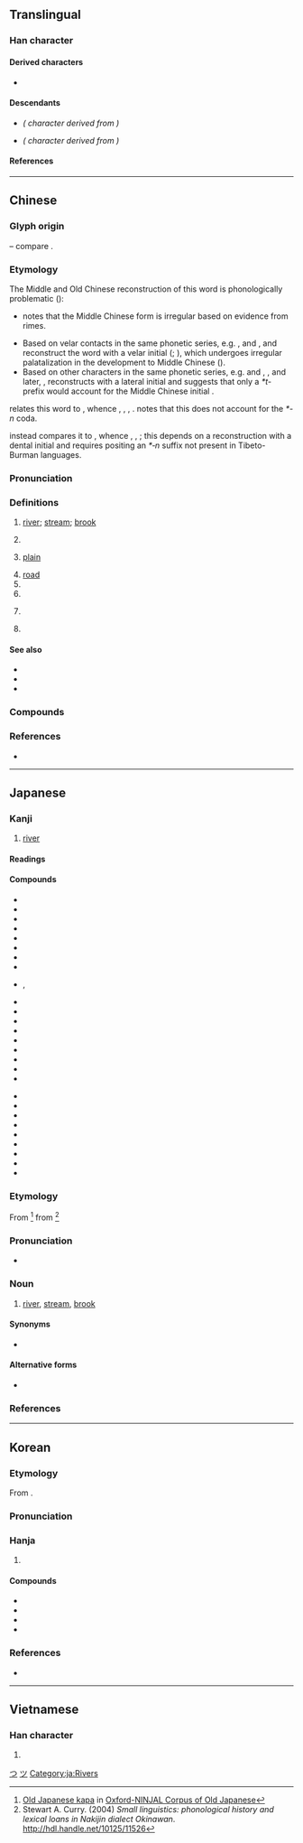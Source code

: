 {{also|州|巛|𫶧}}
{{character info}}
==Translingual==

===Han character===
{{stroke order|strokes=3}}
{{stroke order|type=animate}}
{{Han char|rn=47|rad=巛|as=00|sn=3|four=22000|canj=LLL|ids=⿲丿丨丨}}

====Derived characters====
* {{l|mul|[[𠆯]], [[𠯀]], [[圳]], [[汌]], [[𦘶]], [[杊]], [[𤆑]], [[㸪]], [[玔]], [[甽]], [[𥃹]], [[𥐣]], [[紃]]([[𬘓]]), [[𧈶]], [[𡔠]], [[訓]]([[训]]), [[𮙰]], [[䡅]], [[𫶨]], [[𪩢]], [[釧]]([[钏]]), [[馴]]([[驯]]), [[𩵙]], [[𩾧]], [[𦤸]], [[順]]([[顺]]), [[𡵅]], [[𡿫]], [[𪯠]], [[𣅕]], [[氚]], [[𫇨]], [[𤽃]], [[𥫨]], [[𥄊]], [[𥬂]], [[𪡢]], [[𩭁]], [[𨤅]]}}

====Descendants====
* {{l|ja|つ}} ''({{w|Hiragana}} character derived from {{w|Man'yōgana}})''
* {{l|ja|ツ}} ''({{w|Katakana}} character derived from {{w|Man'yōgana}})''

====References====
{{Han ref|kx=0323.230|dkj=08673|dj=0624.070|hdz=10032.020|uh=5DDD}}

[[Category:Han characters from which hiragana were derived|つ]]
[[Category:Han characters from which katakana were derived|ツ]]

----

==Chinese==
{{zh-forms|川|alt=巛}}
{{zh-wp|zh|yue}}

===Glyph origin===
{{Han etym}}
{{liushu|p}} – compare {{och-l|水}}.

===Etymology===
The Middle and Old Chinese reconstruction of this word is phonologically problematic ({{zh-ref|STEDT}}):
* {{zh-ref|Karlgren (1957)}} notes that the Middle Chinese form is irregular based on evidence from ''{{w|Shijing}}'' rimes.
* Based on velar contacts in the same phonetic series, e.g. {{zh-l|*巛}}, {{zh-l|*甽}} and {{zh-l|*訓}}, {{zh-ref|Baxter (1992)}} and {{zh-ref|Schuessler (2007)}} reconstruct the word with a velar initial ({{zh-ref|Handel, 1998}}; {{zh-ref|Sagart, 1999}}), which undergoes irregular palatalization in the development to Middle Chinese ({{zh-ref|Baxter, 1992}}).
* Based on other characters in the same phonetic series, e.g. {{zh-l|*順}} and {{zh-l|*馴}}, {{zh-ref|Sagart (1999)}}, and later, {{zh-ref|Baxter and Sagart (2014)}}, reconstructs {{lang|zh|川}} with a lateral initial and suggests that only a ''*t-'' prefix would account for the Middle Chinese initial {{IPAchar|/t͡ɕʰ/}}.

{{zh-ref|Schuessler (2007)}} relates this word to {{cog|sit-pro|*kl(j)u(ŋ/k)||river; valley}}, whence {{och-l|江|river}}, {{och-l|谷|valley|id=2}}, {{cog|bo|ཀླུང||river}}, {{cog|my|ချောင်း||stream}}. {{zh-ref|STEDT}} notes that this does not account for the ''*-n'' coda.

{{zh-ref|STEDT}} instead compares it to {{cog|sit-pro|*m-t(w)əj-n ~ *m-ti-s||water; fluid; liquid; river; soak; spit}}, whence {{och-l|涕|tears|id=1}}, {{cog|tbq-kuk-pro|*tuj||water; fluid; liquid}}, {{cog|cdm|तीः||water; rain; river}}; this depends on a reconstruction with a dental initial and requires positing an ''*‑n'' suffix not present in Tibeto-Burman languages.

===Pronunciation===
{{zh-pron
|m=chuān
|m-s=cuan1
|dg=чүан1
|c=cyun1
|c-t=cun1
|g=con1
|h=pfs=chhôn;gd=con1
|j=cuan1
|mb=chṳ́ing
|md=chuŏng
|mn=chhoan/xm,qz,tp,kh,tn,tc,hc,lk,sx,km,mg:chhng/zz,yl:chhuiⁿ
|mn_note=chhoan - literary; chhng/chhuiⁿ - vernacular (only used in {{zh-l|*尻川}})
|mn-t=cuang1/cuêng1/ceng1
|mn-t_note=cuang1/cuêng1 - literary (cuêng1 - Chaozhou); ceng1 - vernacular (only used in {{zh-l|*尻川}})
|w=1tshoe
|x=qyenn1
|mc=y
|oc=y
|cat=n,v,pn
|ma=y
}}

===Definitions===
{{zh-hanzi}}

# [[river]]; [[stream]]; [[brook]]
#: {{zh-x|川流不息|to flow continuously}}
# {{zh-short|四川|[[Sichuan]] Province, China}}
#: {{zh-x|川菜|Sichuan cuisine}}
# [[plain]]
#: {{zh-x|平川|plain}}
# [[road]]
# {{zh-synonym|汆|to [[boil]] [[food]] for a short time in boiled water}}
# {{zh-alt-form|穿}}
# {{lb|zh|internet slang}} {{zh-short|川普|{{w|Donald Trump}}}}
#: {{zh-x|挺川|to support '''Donald Trump'''}}
#: {{zh-x|川粉|Trumpster}}
# {{surname|zh}}

====See also====
* {{zh-l|河}}
* {{zh-l|江}}
* {{zh-l|溪}}

===Compounds===
{{zh-der|一馬平川|三川|中川|伊川|信濃川|八水三川|冰川|名山大川|四川|大川|大金川|大陸冰川|山川|川劇|川后|川土|川堂|川崎|川崎症|川柳|川椒|川流|川流不息|川渟嶽峙|川澤|德川|川澤納汙|川瀆|川穀|川芎|川貝|川費|川資|川軍|川連|川陸|川鹽|巨川|常川|平川|河川|河川襲奪|流血成川|潁川|百川|百川學海|百川歸海|盤川|眠川|眾川赴海|秦川|秦川女|臨川羨魚|芥川賞|荊川集|跋山涉川|跋涉山川|輞川|逝川|金川|銀川|長川|麓川|漢川|均川|川店|防川|川底下|鎮川|邢川|汶川|小川|利川|淅川|婺川|陸川|吳川|梅川|雲貴川|靈川}}

===References===
* {{R:yue:Hanzi}}

{{zh-cat|Landforms|Water|Donald Trump}}

----

==Japanese==

===Kanji===
{{ja-kanji|grade=1|rs=巛00}}

# [[river]]

====Readings====
{{ja-readings
|goon=せん
|kanon=せん
|kun=かわ-<かは-
|nanori=か, こ, さわ
}}

====Compounds====
{{der-top3|Compounds}}
* {{ja-r|川%上|かわ%かみ|upstream}}
* {{ja-r|川%下|かわ%しも|downstream}}
* {{ja-r|川%岸|かわ%ぎし|river bank}}
* {{ja-r|川%口|かわ%ぐち|mouth of river}}
* {{ja-r|川%崎|^かわ%さき|Kawasaki}}
* {{ja-r|川%瀬|かわ%せ|rapids}}
* {{ja-r|川%蝉|かわ%せみ|kingfisher}}
* {{ja-r|川%端|かわ%ばた|riverbank}}
* {{ja-r|川%縁|かわ%ぶち}}, {{ja-r|川%縁|かわ%べり|riverside}}
{{der-mid3}}
* {{ja-r|川%獺|かわ%うそ|otter}}
* {{ja-r|川%嫁|かわ%よめ|river [[nymph]]}}
* {{ja-r|川%原|かわ%ら|[[riparian]] plain, flats alongside a river}}
* {{ja-r|川%柳|せん%りゅう|comic haiku}}
* {{ja-r|小%川|お%がわ|brook}}
* {{ja-r|河%川|か%せん|rivers}}
* {{ja-r|山%川|さん%せん|mountains and rivers}}
* {{ja-r|滝%川|たき%がわ|rapids}}
* {{ja-r|谷%川|たに%がわ|mountain stream}}
{{der-mid3}}
* {{ja-r|堀%川|ほり%かわ|canal}}
* {{ja-r|淀%川|^よど%がわ|Yodogawa River}}
* {{ja-r|川%下り|かわ%くだり|going downstream}}
* {{ja-r|川%沿い|かわ%ぞい|along the river}}
* {{ja-r|ドン川|^ドン-がわ|Don River}}
* {{ja-r|天の川|^あま の がわ|Milky Way}}
* {{ja-r|江%戸%川|^え%ど%がわ|Edo River}}
* {{ja-r|角%川|^かど%かわ|surname}}
* {{ja-r|河%川%敷|か%せん%しき|riverbed}}
{{der-bottom}}

===Etymology===
{{ja-kanjitab|かわ|yomi=k|alt=河}}
From {{inh|ja|ojp|-}} {{IPAfont|kapa}}<ref>[http://npcmj.ninjal.ac.jp/interfaces/cgi-bin/dictionary.sh?search=l050025&part=n&db=oncoj Old Japanese kapa] in [http://oncoj.ninjal.ac.jp/ Oxford-NINJAL Corpus of Old Japanese]</ref> from {{inh|ja|jpx-pro|*kapa}}<ref>Stewart A. Curry. (2004) ''Small linguistics: phonological history and lexical loans in Nakijin dialect Okinawan''. http://hdl.handle.net/10125/11526</ref>

===Pronunciation===
{{ja-pron|かわ|acc=2|acc_ref=SMK2}}
* {{a|[[w:Kagoshima dialect|Kagoshima]]}} {{IPA|ja|[ko̞ː]}}

===Noun===
{{ja-noun|かわ|hhira=かは}}

# [[river]], [[stream]], [[brook]]

====Synonyms====
* {{ja-r|河%川|か%せん}}

====Alternative forms====
* {{l|ja|河}}

===References===
<references/>

[[Category:ja:Rivers]]

----

==Korean==

===Etymology===
From {{der|ko|ltc|sort=천|-}} {{ltc-l|川}}.
{{hanja-ety
|dk={{okm-l|ᄎᆑᆫ|chyyèn}}
|m={{okm-l|쳔|chyèn}}
|mh={{okm-l|[[냏|내〯]]|nǎy}}
|ml=地理#상04B
}}

===Pronunciation===
{{ko-hanja-pron|천}}

===Hanja===
{{ko-hanja-search}}
{{ko-hanja|내|천}}

# {{hanja form of|천|[[river]]; [[stream]]}}

====Compounds====
{{der-top3|Compounds}}
* {{ko-l|산천|山川}}
* {{ko-l|^인천|仁川}}
* {{ko-l|천렵|川獵}}
* {{ko-l|하천|河川}}
{{der-bottom}}

===References===
* {{R:hanjadoc|2938}}

----

==Vietnamese==

===Han character===
{{vi-readings|reading=xuyên|rs=巛00}}

# {{rfdef|vi|sort=巛00}}

[[Category:CJKV radicals| ]]